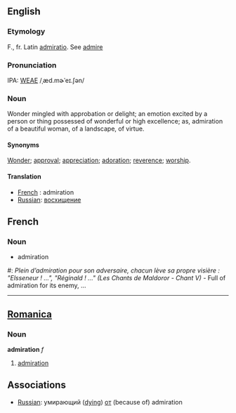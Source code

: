 ==English==
===Etymology===
F., fr. Latin [[admiratio]]. See  [[admire]]

===Pronunciation===
IPA: [[WEAE]] /ˌæd.mɚˈeɪ.ʃən/

===Noun===
Wonder mingled with approbation or delight; an emotion  excited by a person or thing possessed of wonderful or high excellence; as, admiration of a beautiful woman, of a landscape, of virtue.

====Synonyms====
[[Wonder]]; [[approval]]; [[appreciation]]; [[adoration]]; [[reverence]]; [[worship]].

====Translation====
*[[French]] : admiration
*[[Russian]]: [[восхищение]]

==French==
===Noun===
* admiration
#: ''Plein d’admiration pour son adversaire, chacun lève sa propre visière : "Elsseneur ! ...", "Réginald ! ..." (Les Chants de Maldoror - Chant V) '' - Full of admiration for its enemy,  ...
----

==[[Romanica]]==
===Noun===
<b>admiration</b> ''f''
#[[admiration]]

==Associations==
*[[Russian]]: умирающий ([[dying]]) [[от]] (because of) admiration